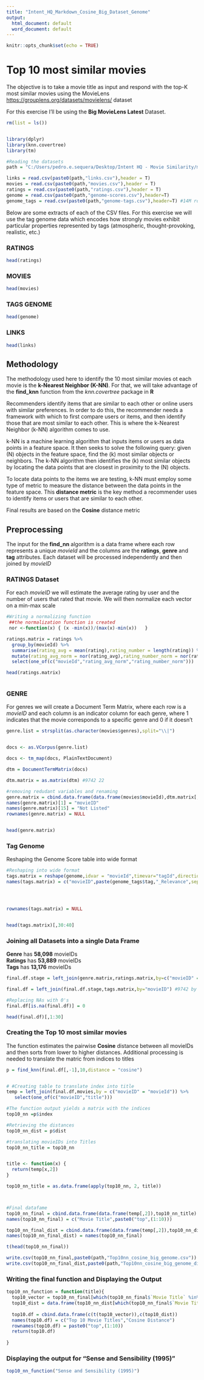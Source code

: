 ```yaml
---
title: "Intent_HQ_Markdown_Cosine_Big_Dataset_Genome"
output:
  html_document: default
  word_document: default
---
```


```r
knitr::opts_chunk$set(echo = TRUE)
```

# Top 10 most similar movies

The objective is to take a movie title as input and respond with the top-K most similar movies using the MovieLens <https://grouplens.org/datasets/movielens/> dataset

For this exercise I'll be using the **Big MovieLens Latest** Dataset. 




```r
rm(list = ls())


library(dplyr)
library(knn.covertree)
library(tm)

#Reading the datasets
path = "C:/Users/pedro.e.sequera/Desktop/Intent HQ - Movie Similarity/ml-latest/"

links = read.csv(paste0(path,"links.csv"),header = T)
movies = read.csv(paste0(path,"movies.csv"),header = T)
ratings = read.csv(paste0(path,"ratings.csv"),header = T)
genome = read.csv(paste0(path,"genome-scores.csv"),header=T)
genome_tags = read.csv(paste0(path,"genome-tags.csv"),header=T) #14M rows


```


Below are some extracts of each of the CSV files. For this exercise we will use the tag genome data which encodes how strongly movies exhibit particular properties represented by tags (atmospheric, thought-provoking, realistic, etc.)

### RATINGS
```r
head(ratings)
```

### MOVIES
```r
head(movies)
```

### TAGS GENOME
```r
head(genome)
```

### LINKS
```r
head(links)
```

## Methodology 

The methodology used here to identify the 10 most similar movies ot each movie is the **k-Nearest Neighbor (K-NN)**. For that, we will take advantage of the **find_knn** function from the *knn.covertree* package in **R** 

Recommenders identify items that are similar to each other or online users with similar preferences. In order to do this, the recommender needs a framework with which to first compare users or items, and then identify those that are most similar to each other. This is where the k-Nearest Neighbor (k-NN) algorithm comes to use.

k-NN is a machine learning algorithm that inputs items or users as data points in a feature space. It then seeks to solve the following query: given (N) objects in the feature space, find the (k) most similar objects or neighbors. The k-NN algorithm then identifies the (k) most similar objects by locating the data points that are closest in proximity to the (N) objects.

To locate data points to the items we are testing, k-NN must employ some type of metric to measure the distance between the data points in the feature space. This **distance metric** is the key method a recommender uses to identify items or users that are similar to each other. 

Final results are based on the **Cosine** distance metric

## Preprocessing
The input for the **find_nn** algorithm is a data frame where each row represents a unique *movieId* and the columns are the **ratings**, **genre** and **tag** attributes.
Each dataset will be processed independently and then joined by *movieID*

### RATINGS Dataset
For each *movieID* we will estimate the average rating by user and the number of users that rated that movie. 
We will then normalize each vector on a min-max scale 
```r
#Writing a normalizing function
 ##the normalization function is created
 nor <-function(x) { (x -min(x))/(max(x)-min(x))   }

ratings.matrix = ratings %>%
  group_by(movieId) %>%
  summarise(rating_avg = mean(rating),rating_number = length(rating)) %>%
  mutate(rating_avg_norm = nor(rating_avg),rating_number_norm = nor(rating_number)) %>%
  select(one_of(c("movieId","rating_avg_norm","rating_number_norm")))

head(ratings.matrix)



```


### GENRE 
For genres we will create a Document Term Matrix, where each row is a *movieID* and each column is an indicator column for each genre, where 1 indicates that the movie corresponds to a specific genre and 0 if it doesn't
```r
genre.list = strsplit(as.character(movies$genres),split="\\|")


docs <- as.VCorpus(genre.list)

docs <- tm_map(docs, PlainTextDocument)

dtm = DocumentTermMatrix(docs)

dtm.matrix = as.matrix(dtm) #9742 22

#removing redudant variables and renaming
genre.matrix = cbind.data.frame(data.frame(movies$movieId),dtm.matrix[,-1])
names(genre.matrix)[1] = "movieID"
names(genre.matrix)[15] = "Not Listed"
rownames(genre.matrix) = NULL


head(genre.matrix)

```



### Tag Genome
Reshaping the Genome Score table into wide format
```r

#Reshaping into wide format 
tags.matrix = reshape(genome,idvar = "movieId",timevar="tagId",direction="wide" )
names(tags.matrix) = c("movieID",paste(genome_tags$tag,"_Relevance",sep=""))




rownames(tags.matrix) = NULL


head(tags.matrix)[,30:40]

```


### Joining all Datasets into a single Data Frame

**Genre** has **58,098** movieIDs  
**Ratings** has **53,889** movieIDs  
**Tags** has **13,176** movieIDs

```r
final.df.stage = left_join(genre.matrix,ratings.matrix,by=c("movieID" = "movieId"))

final.df = left_join(final.df.stage,tags.matrix,by="movieID") #9742 by 1766

#Replacing NAs with 0's
final.df[is.na(final.df)] = 0

head(final.df)[,1:30]

```

### Creating the Top 10 most similar movies
The function estimates the pairwise **Cosine** distance between all movieIDs and then sorts from lower to higher distances.
Additional processing is needed to translate the matric from indices to titles

```r
p = find_knn(final.df[,-1],10,distance = "cosine")


# #Creating table to translate index into title
temp = left_join(final.df,movies,by = c("movieID" = "movieId")) %>%
   select(one_of(c("movieID","title")))

#The function output yields a matrix with the indices 
top10_nn =p$index

#Retrieving the distances
top10_nn_dist = p$dist

#translating movieIDs into Titles
top10_nn_title = top10_nn


title <- function(x) {
  return(temp[x,2])
} 

top10_nn_title = as.data.frame(apply(top10_nn, 2, title))



#Final datafame
top10_nn_final = cbind.data.frame(data.frame(temp[,2]),top10_nn_title)
names(top10_nn_final) = c("Movie Title",paste0("top",(1:10)))

top10_nn_final_dist = cbind.data.frame(data.frame(temp[,2]),top10_nn_dist)
names(top10_nn_final_dist) = names(top10_nn_final)

t(head(top10_nn_final))

```


```r



write.csv(top10_nn_final,paste0(path,"Top10nn_cosine_big_genome.csv"))
write.csv(top10_nn_final_dist,paste0(path,"Top10nn_cosine_big_genome_dist.csv"))
```




### Writing the final function and Displaying the Output


```r
top10_nn_function = function(title){
  top10_vector = top10_nn_final[which(top10_nn_final$`Movie Title` %in% title),2:11]
  top10_dist = data.frame(top10_nn_dist[which(top10_nn_final$`Movie Title` %in% title),])
  
  top10.df = cbind.data.frame(c(t(top10_vector)),c(top10_dist))
  names(top10.df) = c("Top 10 Movie Titles","Cosine Distance")
  rownames(top10.df) = paste0("top",(1:10))
  return(top10.df)
  
}


```


### Displaying the output for "Sense and Sensibility (1995)"

```r

top10_nn_function("Sense and Sensibility (1995)")

```

